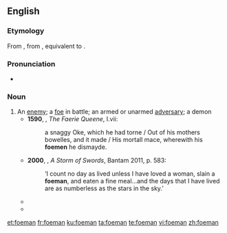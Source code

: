 ==English==

===Etymology===
From {{etyl|enm|en}} {{m|enm|foman||an enemy, devil, demon}}, from {{etyl|ang|en}} {{m|ang|fāhman||enemy}}, equivalent to {{compound|foe|man|lang=en}}.

===Pronunciation===
* {{a|UK}} {{IPA|/ˈfəʊmən/|lang=en}}

===Noun===
{{en-noun|foemen}}

# An [[enemy]]; a [[foe]] in battle; an armed or unarmed [[adversary]]; a demon
#* '''1590''', {{w|Edmund Spenser}}, ''The Faerie Queene'', I.vii:
#*: a snaggy Oke, which he had torne / Out of his mothers bowelles, and it made / His mortall mace, wherewith his '''foemen''' he dismayde.
#* '''2000''', {{w|George RR Martin}}, ''A Storm of Swords'', Bantam 2011, p. 583:
#*: ‘I count no day as lived unless I have loved a woman, slain a '''foeman''', and eaten a fine meal...and the days that I have lived are as numberless as the stars in the sky.’
#* {{quote-book
|year=2005
|year_published=
|edition=
|editor=
|author={{w|Steven Pressfield}}
|title=Gates of Fire: An Epic Novel of the Battle of Thermopylae
|chapter=
|url=http://books.google.com/books?id=vcxlHkUGf_wC&dq=gates+of+fire&hl=en&sa=X&ei=RDc1T_CUDoOJgwfE-ZjoBQ&redir_esc=y
|genre=Historical Fiction
|publisher=Random House
|isbn=9780553383683
|page=
|passage=Who were these '''foemen''', who had taken with them to the house of the dead ten, or as some reports said, as many as twenty for every one of their own fallen?
}}
#* {{quote-web
|date=2009-08-14  
|first=
|last=
|author=Mark Dery
|authorlink=w:Mark Dery
|title=Smart Bombs: Mark Dery, Steven Pinker on the Nature-Nurture Wars and the Politics of IQ
|site=BoingBoing
|url=http://boingboing.net/2009/08/14/smart-bombs-mark-der.html
|archiveorg=
|accessdate=2012-02-10
|passage=Exhaustively knowledgeable about the science of cognition, and a '''foeman''' who gives as good as he gets (if not better) in the nature-versus-nurture culture wars, Pinker seemed the perfect foil for some of my ideas about the IQ test.
}}

[[et:foeman]]
[[fr:foeman]]
[[ku:foeman]]
[[ta:foeman]]
[[te:foeman]]
[[vi:foeman]]
[[zh:foeman]]